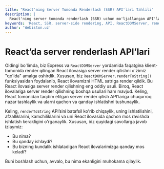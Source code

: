 ```yaml
---
title: "React'ning Server Tomonda Renderlash (SSR) API'lari Tahlili"
description: |
  React'ning server tomonda renderlash (SSR) uchun mo'ljallangan API'larini chuqur o'rganamiz. Bu bo'limda `renderToString` va uning alternativlarini tahlil qilamiz.
keywords: 'React, SSR, server-side rendering, API, ReactDOMServer, renderToString, renderToPipeableStream, optimallashtirish, webiston'
author: 'Webiston.uz'
---
```


# React’da server renderlash API’lari

Oldingi bo'limda, biz Express va `ReactDOMServer` yordamida faqatgina klient-tomonida render qilingan React ilovasiga server render qilishni o'zimiz "qo'lda" amalga oshirdik. Xususan, biz `ReactDOMServer.renderToString()` funksiyasidan foydalanib, React ilovamizni HTML satriga render qildik. Bu React ilovasiga server render qilishning eng oddiy usuli. Biroq, React ilovalariga server render qilishning boshqa usullari ham mavjud. Keling, React tomonidan taqdim etilgan server render qilish API’lariga chuqurroq nazar tashlaylik va ularni qachon va qanday ishlatishni tushunaylik.

Keling, `renderToString` API’sini batafsil ko'rib chiqaylik, uning ishlatilishini, afzalliklarini, kamchiliklarini va uni React ilovasida qachon mos ravishda ishlatish kerakligini o'rganaylik. Xususan, biz quyidagi savollarga javob izlaymiz:

- Bu nima?
- Bu qanday ishlaydi?
- Bu bizning kundalik ishlatadigan React ilovalarimizga qanday mos keladi?

Buni boshlash uchun, avvalo, bu nima ekanligini muhokama qilaylik.
